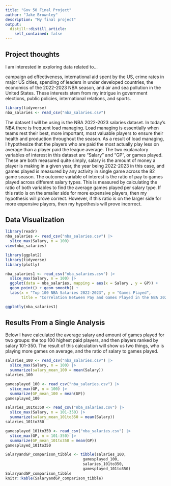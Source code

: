 ```yaml
---
title: "Gov 50 Final Project"
author: "Jake Brownley"
description: "My final project"
output:
  distill::distill_article:
    self_contained: false
---
```


## Project thoughts

I am interested in exploring data related to...

campaign ad effectiveness, international aid spent by the US, crime rates in major US cities, spending of leaders in under developed countries, the economics of the 2022-2023 NBA season, and air and sea pollution in the United States. These interests stem from my intrigue in government elections, public policies, international relations, and sports. 

```r
library(tidyverse)
nba_salaries <- read_csv("nba_salaries.csv")
```

The dataset I will be using is the NBA 2022-2023 salaries dataset. In today's NBA there is frequent load managing. Load managing is essentially when teams rest their best, more important, most valuable players to ensure their health and production throughout the season. As a result of load managing, I hypothesize that the players who are paid the most actually play less on average than a player paid the league average. The two explanatory variables of interest in this dataset are "Salary" and "GP", or games played. These are both measured quite simply, salary is the amount of money a player is making in a given year, the year being 2022-2023 in this case, and games played is measured by any activity in single game across the 82 game season. The outcome variable of interest is the ratio of pay to games played across different salary types. This is measured by calculating the ratio of both variables to find the average games played per salary type. If this ratio is on the smaller side for more expensive players, then my hypothesis will prove correct. However, if this ratio is on the larger side for more expensive players, then my hypothesis will prove incorrect. 

## Data Visualization 

```r
library(readr)
nba_salaries <- read_csv("nba_salaries.csv") |> 
  slice_max(Salary, n = 100)
view(nba_salaries)
```

```r
library(ggplot2)
library(tidyverse)
library(plotly)

nba_salaries1 <- read_csv("nba_salaries.csv") |>
  slice_max(Salary, n = 100) |>
  ggplot(data = nba_salaries, mapping = aes(x = Salary , y = GP)) +
  geom_point() + geom_smooth() +
  labs(x = "Top 100 NBA Salaries 2022-2023", y = "Games Played", 
       title = "Correlation Between Pay and Games Played in the NBA 2022-2023 Season") 

ggplotly(nba_salaries1)
```

## Results From a Single Analysis

Below I have calculated the average salary and amount of games played for two groups: the top 100 highest paid players, and then players ranked by salary 101-350. The result of this calculation will show us two things, who is playing more games on average, and the ratio of salary to games played. 

```r
salaries_100 <- read_csv("nba_salaries.csv") |>
  slice_max(Salary, n = 100) |>
  summarize(salary_mean_100 = mean(Salary))
salaries_100

gamesplayed_100 <- read_csv("nba_salaries.csv") |>
  slice_max(GP, n = 100) |>
  summarize(GP_mean_100 = mean(GP))
gamesplayed_100

salaries_101to350 <- read_csv("nba_salaries.csv") |>
  slice_max(Salary, n = 101-350) |>
  summarize(salary_mean_101to350 = mean(Salary))
salaries_101to350

gamesplayed_101to350 <- read_csv("nba_salaries.csv") |>
  slice_max(GP, n = 101-350) |>
  summarize(GP_mean_101to350 = mean(GP))
gamesplayed_101to350

SalaryandGP_comparison_tibble <- tibble(salaries_100, 
                                  gamesplayed_100, 
                                  salaries_101to350,
                                  gamesplayed_101to350)
SalaryandGP_comparison_tibble
knitr::kable(SalaryandGP_comparison_tibble)

```


